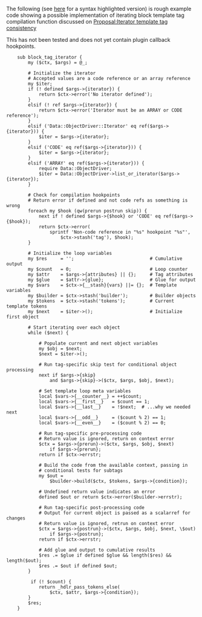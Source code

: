 The following (see [http://pastie.textmate.org/246007 here] for a syntax highlighted version) is rough example code showing a possible implementation of iterating block template tag compilation function discussed on [[Proposal:Iterator template tag consistency]]

This has not been tested and does not yet contain plugin callback hookpoints.

<pre>
    sub block_tag_iterator {
        my ($ctx, $args) = @_;

        # Initialize the iterator
        # Accepted values are a code reference or an array reference
        my $iter;
        if (! defined $args->{iterator}) {
            return $ctx->error('No iterator defined');
        }
        elsif (! ref $args->{iterator}) {
            return $ctx->error('Iterator must be an ARRAY or CODE reference');
        }
        elsif ('Data::ObjectDriver::Iterator' eq ref($args->{iterator})) {
            $iter = $args->{iterator};
        }
        elsif ('CODE' eq ref($args->{iterator})) {
            $iter = $args->{iterator};
        }
        elsif ('ARRAY' eq ref($args->{iterator})) {
            require Data::ObjectDriver;
            $iter = Data::ObjectDriver->list_or_iterator($args->{iterator});        
        }

        # Check for compilation hookpoints
        # Return error if defined and not code refs as something is wrong
        foreach my $hook (qw(prerun postrun skip)) {
            next if ! defined $args->{$hook} or 'CODE' eq ref($args->{$hook});
            return $ctx->error(
                sprintf 'Non-code reference in "%s" hookpoint "%s"',
                    $ctx->stash('tag'), $hook);
        }

        # Initialize the loop variables
        my $res     = '';                            # Cumulative output
        my $count   = 0;                             # Loop counter
        my $attr    = $args->{attributes} || {};     # Tag attributes
        my $glue    = $attr->{glue};                 # Glue for output
        my $vars    = $ctx->{__stash}{vars} ||= {};  # Template variables
        my $builder = $ctx->stash('builder');        # Builder objects
        my $tokens  = $ctx->stash('tokens');         # Current template tokens
        my $next    = $iter->();                     # Initialize first object

        # Start iterating over each object
        while ($next) {

            # Populate current and next object variables
            my $obj = $next;        
            $next = $iter->();

            # Run tag-specific skip test for conditional object processing
            next if $args->{skip}
                and $args->{skip}->($ctx, $args, $obj, $next);
        
            # Set template loop meta variables
            local $vars->{__counter__} = ++$count;
            local $vars->{__first__}   = $count == 1;
            local $vars->{__last__}    = !$next;  # ...why we needed next
            local $vars->{__odd__}     = ($count % 2) == 1;
            local $vars->{__even__}    = ($count % 2) == 0;

            # Run tag-specific pre-processing code
            # Return value is ignored, return on context error
            $ctx = $args->{prerun}->($ctx, $args, $obj, $next)
                if $args->{prerun};
            return if $ctx->errstr;

            # Build the code from the available context, passing in
            # conditional tests for subtags
            my $out =
                $builder->build($ctx, $tokens, $args->{condition});

            # Undefined return value indicates an error
            defined $out or return $ctx->error($builder->errstr);
    
            # Run tag-specific post-processing code
            # Output for current object is passed as a scalarref for changes
            # Return value is ignored, retrun on context error
            $ctx = $args->{postrun}->($ctx, $args, $obj, $next, \$out)
                if $args->{postrun};
            return if $ctx->errstr;

            # Add glue and output to cumulative results
            $res .= $glue if defined $glue && length($res) && length($out);
            $res .= $out if defined $out;
        }

         if (! $count) {
            return _hdlr_pass_tokens_else(
                $ctx, $attr, $args->{condition});
        }
        $res;
    }
</pre>